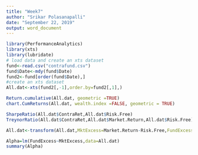 ---
title: "Week7"
author: "Srikar Polasanapalli"
date: "September 22, 2019"
output: word_document
---

```{r}


library(PerformanceAnalytics)
library(xts)
library(lubridate)
# load data and create an xts dataset
fund<-read.csv("contrafund.csv")
fund$Date<-mdy(fund$Date)
fund2<-fund[order(fund$Date),]
#create an xts dataset
All.dat<-xts(fund2[,-1],order.by=fund2[,1],)

Return.cumulative(All.dat, geometric =TRUE)
chart.CumReturns(All.dat, wealth.index =FALSE, geometric = TRUE)

SharpeRatio(All.dat$ContraRet,All.dat$Risk.Free)
TreynorRatio(All.dat$ContraRet,All.dat$Market.Return,All.dat$Risk.Free)

All.dat<-transform(All.dat,MktExcess=Market.Return-Risk.Free,FundExcess=ContraRet-Risk.Free)

Alpha=lm(FundExcess~MktExcess,data=All.dat)
summary(Alpha)


```

